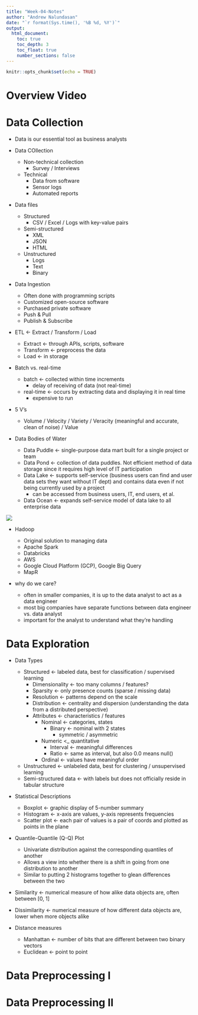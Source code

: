 ```yaml
---
title: "Week-04-Notes"
author: "Andrew Nalundasan"
date: "`r format(Sys.time(), '%B %d, %Y')`"
output: 
  html_document:
    toc: true
    toc_depth: 3
    toc_float: true
    number_sections: false
---
```


```r
knitr::opts_chunk$set(echo = TRUE)
```

# Overview Video



# Data Collection

+ Data is our essential tool as business analysts
+ Data COllection

    + Non-technical collection
        + Survey / Interviews
    + Technical
        + Data from software
        + Sensor logs
        + Automated reports
        
+ Data files

    + Structured
        + CSV / Excel / Logs with key-value pairs
    + Semi-structured
        + XML
        + JSON
        + HTML
    + Unstructured
        + Logs
        + Text
        + Binary

+ Data Ingestion

    + Often done with programming scripts
    + Customized open-source software
    + Purchased private software
    + Push & Pull
    + Publish & Subscribe
    
+ ETL <- Extract / Transform / Load

    + Extract <- through APIs, scripts, software
    + Transform <- preprocess the data
    + Load <- in storage
    
+ Batch vs. real-time

    + batch <- collected within time increments
        + delay of receiving of data (not real-time)
    + real-time <- occurs by extracting data and displaying it in real time
        + expensive to run
        
+ 5 V's

    + Volume / Velocity / Variety / Veracity (meaningful and accurate, clean of noise) / Value
    
+ Data Bodies of Water

    + Data Puddle <- single-purpose data mart built for a single project or team
    + Data Pond <- collection of data puddles. Not efficient method of data storage since it requires high level of IT participation
    + Data Lake <- supports self-service (business users can find and user data sets they want without IT dept) and contains data even if not being currently used by a project
        + can be accessed from business users, IT, end users, et al. 
    + Data Ocean <- expands self-service model of data lake to all enterprise data
    
![](bodies_of_water.png)

+ Hadoop

    + Original solution to managing data
    + Apache Spark
    + Databricks
    + AWS
    + Google Cloud Platform (GCP), Google Big Query
    + MapR
    
+ why do we care?

    + often in smaller companies, it is up to the data analyst to act as a data engineer
    + most big companies have separate functions between data engineer vs. data analyst
    + important for the analyst to understand what they're handling

# Data Exploration 

+ Data Types

    + Structured <- labeled data, best for classification / supervised learning
        + Dimensionality <- too many columns / features?
        + Sparsity <- only presence counts (sparse / missing data) 
        + Resolution <- patterns depend on the scale
        + Distribution <- centrality and dispersion (understanding the data from a distributed perspective)
        + Attributes <- characteristics / features
            + Nominal <- categories, states
              + Binary <- nominal with 2 states
                + symmetric / asymmetric
            + Numeric <_ quantitative
              + Interval <- meaningful differences
              + Ratio <- same as interval, but also 0.0 means null()
            + Ordinal <- values have meaningful order
    + Unstructured  <- unlabeled data, best for clustering / unsupervised learning
    + Semi-structured data <- with labels but does not officially reside in tabular structure
    
+ Statistical Descriptions

    + Boxplot <- graphic display of 5-number summary
    + Histogram <- x-axis are values, y-axis represents frequencies
    + Scatter plot <- each pair of values is a pair of coords and plotted as points in the plane
    
+ Quantile-Quantile (Q-Q) Plot

    + Univariate distribution against the corresponding quantiles of another
    + Allows a view into whether there is a shift in going from one distribution to another
    + Similar to putting 2 histograms together to glean differences between the two
    
+ Similarity <- numerical measure of how alike data objects are, often between [0, 1]
+ Dissimilarity <- numerical measure of how different data objects are, lower when more objects alike

+ Distance measures

    + Manhattan <- number of bits that are different between two binary vectors
    + Euclidean <- point to point

# Data Preprocessing I



# Data Preprocessing II